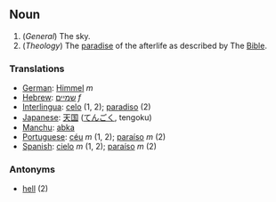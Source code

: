 ==Noun==
#(''General'') The sky.
#(''Theology'') The [[paradise]] of the afterlife as described by The [[Bible]].

===Translations===
*[[German]]: [[Himmel]] ''m''
*[[Hebrew]]: [[שמיים]] ''f''
*[[Interlingua]]: [[celo]] (1, 2); [[paradiso]] (2)
*[[Japanese]]: [[天国]] ([[てんごく]], tengoku)
*[[Manchu]]: [[abka]]
*[[Portuguese]]: [[céu]] ''m'' (1, 2); [[paraíso]] ''m'' (2)
*[[Spanish]]: [[cielo]] ''m'' (1, 2); [[paraíso]] ''m'' (2)

===Antonyms===
*[[hell]] (2)